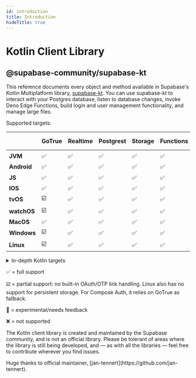 ```yaml
---
id: introduction
title: Introduction
hideTitle: true
---
```


<div className="flex items-start gap-6 not-prose" id="introduction">
  <IconMenuKotlin width={35} height={35} />
  <div className="flex flex-col gap-2">
    <h1 className="text-3xl text-foreground m-0">Kotlin Client Library</h1>
    <h2 className="text-base font-mono text-foreground-light">@supabase-community/supabase-kt</h2>
  </div>
</div>

<div className="max-w-xl">

This reference documents every object and method available in Supabase's Kotlin Multiplatform library, [supabase-kt](https://github.com/supabase-community/supabase-kt). You can use supabase-kt to interact with your Postgres database, listen to database changes, invoke Deno Edge Functions, build login and user management functionality, and manage large files.

Supported targets:

|             | **GoTrue** | **Realtime** | **Postgrest** | **Storage** | **Functions** | **Apollo-GraphQL** | **Compose Auth 🚧** | **Compose Auth UI 🚧** |
| ----------- | ---------- | ------------ | ------------- | ----------- | ------------- | ------------------ | ------------------- | ---------------------- |
| **JVM**     | ✅         | ✅           | ✅            | ✅          | ✅            | ✅                 | ☑️                  | ✅                     |
| **Android** | ✅         | ✅           | ✅            | ✅          | ✅            | ✅                 | ✅                  | ✅                     |
| **JS**      | ✅         | ✅           | ✅            | ✅          | ✅            | ✅                 | ☑️                  | ✅                     |
| **IOS**     | ✅         | ✅           | ✅            | ✅          | ✅            | ✅                 | ✅                  | ✅                     |
| **tvOS**    | ☑️         | ✅           | ✅            | ✅          | ✅            | ✅                 | ❌                  | ❌                     |
| **watchOS** | ☑️         | ✅           | ✅            | ✅          | ✅            | ✅                 | ❌                  | ❌                     |
| **MacOS**   | ✅         | ✅           | ✅            | ✅          | ✅            | ✅                 | ❌                  | ❌                     |
| **Windows** | ☑️         | ✅           | ✅            | ✅          | ✅            | ❌                 | ❌                  | ❌                     |
| **Linux**   | ☑️         | ✅           | ✅            | ✅          | ✅            | ❌                 | ❌                  | ❌                     |

<details>

<summary>In-depth Kotlin targets</summary>

**iOS:** iosArm64, iosSimulatorArm64, iosX64

**JS**: Browser, NodeJS

**tvOS**: tvosArm64, tvosX64, tvosSimulatorArm64

**watchOS**: watchosArm64, watchosX64, watchosSimulatorArm64

**MacOS**: macosX64, macosArm64

**Windows**: mingwX64

**Linux**: linuxX64

</details>

✅ = full support

☑️ = partial support: no built-in OAuth/OTP link handling. Linux also has no support for persistent storage. For Compose Auth, it relies on GoTrue as fallback.

🚧 = experimental/needs feedback

❌ = not supported

</div>

<div className="max-w-xl bg-slate-300 px-4 py-2 rounded-md">
<p>The Kotlin client library is created and maintained by the Supabase community, and is not an official library. Please be tolerant of areas where the library is still being developed, and — as with all the libraries — feel free to contribute wherever you find issues.</p>

<p>Huge thanks to official maintainer, [jan-tennert](https://github.com/jan-tennert).</p>

</div>
